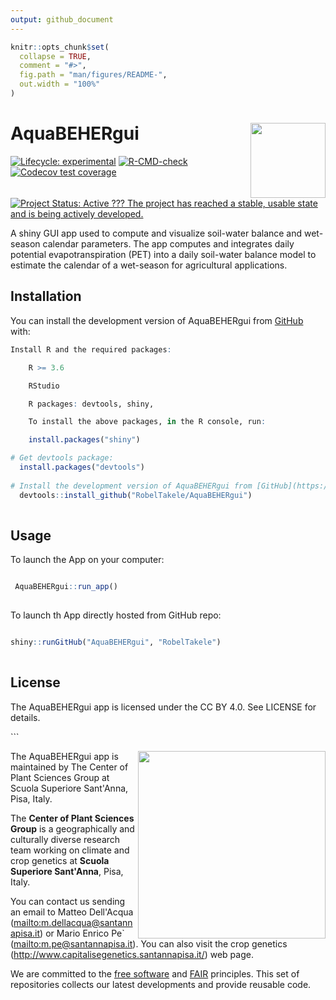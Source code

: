 ```yaml
---
output: github_document
---
```


<!-- README.md is generated from README.Rmd. Please edit that file -->

```r
knitr::opts_chunk$set(
  collapse = TRUE,
  comment = "#>",
  fig.path = "man/figures/README-",
  out.width = "100%"
)
```

# AquaBEHERgui <img src="man/figures/AquaBEHER.png" align="right" height=120/>

<!-- badges: start -->
[![Lifecycle: experimental](https://img.shields.io/badge/lifecycle-experimental-orange.svg)](https://lifecycle.r-lib.org/articles/stages.html#experimental)
[![R-CMD-check](https://github.com/RobelTakele/AquaBEHERgui/actions/workflows/R-CMD-check.yaml/badge.svg)](https://github.com/RobelTakele/AquaBEHERgui/actions/workflows/R-CMD-check.yaml)
[![Codecov test coverage](https://codecov.io/gh/RobelTakele/AquaBEHERgui/branch/master/graph/badge.svg)](https://app.codecov.io/gh/RobelTakele/AquaBEHERgui?branch=master)
[![Project Status: Active ??? The project has reached a stable, usable state and is being actively developed.](https://www.repostatus.org/badges/latest/active.svg)](https://www.repostatus.org/#active)
<!-- badges: end -->

A shiny GUI app used to compute and visualize soil-water balance 
and wet-season calendar parameters. The app computes and integrates daily
potential evapotranspiration (PET) into a daily soil-water balance model
to estimate the calendar of a wet-season for agricultural applications.

## Installation

You can install the development version of AquaBEHERgui from
[GitHub](https://github.com/) with:

``` r
Install R and the required packages:

    R >= 3.6

    RStudio

    R packages: devtools, shiny, 

    To install the above packages, in the R console, run:

    install.packages("shiny")

# Get devtools package:
  install.packages("devtools")
  
# Install the development version of AquaBEHERgui from [GitHub](https://github.com/RobelTakele/AquaBEHERgui):
  devtools::install_github("RobelTakele/AquaBEHERgui")
  
```
  
## Usage

To launch the App on your computer:

``` r

 AquaBEHERgui::run_app()
 
```
To launch th App directly hosted from GitHub repo:


``` r

shiny::runGitHub("AquaBEHERgui", "RobelTakele")
 
```

## License

The AquaBEHERgui app is licensed under the CC BY 4.0. See LICENSE for
details.

\`\`\`

<img align="right" width="300" src="http://www.capitalisegenetics.santannapisa.it/sites/default/files/u65/Logo%20plant%20sciences.png">

The AquaBEHERgui app is maintained by The Center of Plant Sciences Group
at Scuola Superiore Sant\'Anna, Pisa, Italy.

The **Center of Plant Sciences Group** is a geographically and
culturally diverse research team working on climate and crop genetics at
**Scuola Superiore Sant\'Anna**, Pisa, Italy.

You can contact us sending an email to Matteo Dell\'Acqua
(<a href="mailto:m.dellacqua@santannapisa.it"
class="uri">mailto:m.dellacqua@santannapisa.it</a>) or Mario Enrico Pe\`
(<a href="mailto:m.pe@santannapisa.it"
class="uri">mailto:m.pe@santannapisa.it</a>). You can also visit the
crop genetics (<http://www.capitalisegenetics.santannapisa.it/>) web
page.

We are committed to the [free
software](https://www.fsf.org/about/what-is-free-software) and
[FAIR](https://www.go-fair.org/fair-principles/) principles. This set of
repositories collects our latest developments and provide reusable code.
